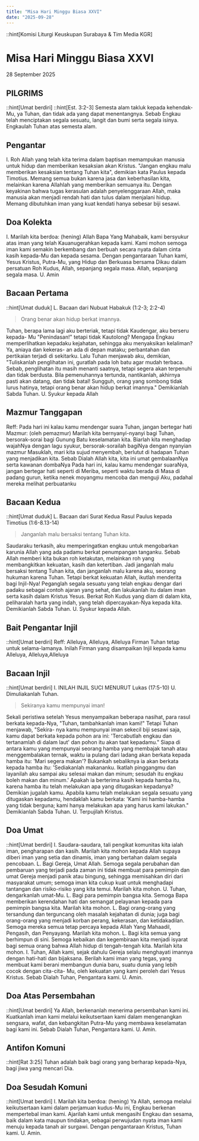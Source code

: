 ```yaml
---
title: "Misa Hari Minggu Biasa XXVI"
date: "2025-09-28"
---
```

::hint[Komisi Liturgi Keuskupan Surabaya & Tim Media KGR]
# Misa Hari Minggu Biasa XXVI
28 September 2025

## PILGRIMS
::hint[Umat berdiri]
::hint[Est. 3:2-3]
Semesta alam takluk kepada kehendak-Mu, ya Tuhan, dan tidak ada yang dapat menentangnya. Sebab Engkau telah menciptakan segala sesuatu, langit dan bumi serta segala isinya. Engkaulah Tuhan atas semesta alam. 

## Pengantar
I. Roh Allah yang telah kita terima dalam baptisan memampukan manusia untuk hidup dan memberikan kesaksian akan Kristus. "Jangan engkau malu memberikan kesaksian tentang Tuhan kita", demikian kata Paulus kepada Timotius. Memang semua bukan karena jasa dan keberhasilan kita, melainkan karena Allahlah yang memberikan semuanya itu. Dengan keyakinan bahwa tugas kerasulan adalah penyelenggaraan Allah, maka manusia akan menjadi rendah hati dan tulus dalam menjalani hidup. Memang dibutuhkan iman yang kuat kendati hanya sebesar biji sesawi. 

## Doa Kolekta
I. Marilah kita berdoa: (hening)
Allah Bapa Yang Mahabaik, kami bersyukur atas iman yang telah Kauanugerahkan kepada kami. Kami mohon semoga iman kami semakin berkembang dan berbuah secara nyata dalam cinta kasih kepada-Mu dan kepada sesama. Dengan pengantaraan Tuhan kami, Yesus Kristus, Putra-Mu, yang Hidup dan Berkuasa bersama Dikau dalam persatuan Roh Kudus, Allah, sepanjang segala masa. Allah, sepanjang segala masa. 
U. Amin

## Bacaan Pertama
::hint[Umat duduk]
L. Bacaan dari Nubuat Habakuk (1:2-3; 2:2-4)
> Orang benar akan hidup berkat imannya.

Tuhan, berapa lama lagi aku berteriak, tetapi tidak Kaudengar, aku berseru kepada- Mu "Penindasan!" tetapi tidak Kautolong? Mengapa Engkau memperlihatkan kepadaku kejahatan, sehingga aku menyaksikan kelaliman? Ya, aniaya dan kekeras- an ada di depan mataku; perbantahan dan pertikaian terjadi di sekitarku. Lalu Tuhan menjawab aku, demikian, "Tuliskanlah penglihatan ini, guratlah pada loh batu agar mudah terbaca. Sebab, penglihatan itu masih menanti saatnya, tetapi segera akan terpenuhi dan tidak berdusta. Bila pemenuhannya tertunda, nantikanlah, akhirnya pasti akan datang, dan tidak batal! Sungguh, orang yang sombong tidak lurus hatinya, tetapi orang benar akan hidup berkat imannya."  Demikianlah Sabda Tuhan. 
U. Syukur kepada Allah

## Mazmur Tanggapan
Reff: Pada hari ini kalau kamu mendengar suara Tuhan, jangan bertegar hati
Mazmur: (oleh pemazmur)
Marilah kita bernyanyi-nyanyi bagi Tuhan, bersorak-sorai bagi Gunung Batu keselamatan kita. Biarlah kita menghadap wajahNya dengan lagu syukur, bersorak-sorailah bagiNya dengan nyanyian mazmur
Masuklah, mari kita sujud menyembah, berlutut di hadapan Tuhan yang menjadikan kita. Sebab Dialah Allah kita, kita ini umat gembalaanNya serta kawanan dombaNya
Pada hari ini, kalau kamu mendengar suaraNya, jangan bertegar hati seperti di Meriba, seperti waktu berada di Masa di padang gurun, ketika nenek moyangmu mencoba dan menguji Aku, padahal mereka melihat perbuatanku

## Bacaan Kedua
::hint[Umat duduk]
L. Bacaan dari Surat Kedua Rasul Paulus kepada Timotius (1:6-8.13-14)
> Janganlah malu bersaksi tentang Tuhan kita. 

Saudaraku terkasih, aku memperingatkan engkau untuk mengobarkan karunia Allah yang ada padamu berkat penumpangan tanganku. Sebab Allah memberi kita bukan roh ketakutan, melainkan roh yang membangkitkan kekuatan, kasih dan ketertiban. Jadi janganlah malu bersaksi tentang Tuhan kita, dan janganlah malu karena aku, seorang hukuman karena Tuhan. Tetapi berkat kekuatan Allah, ikutlah menderita bagi Injil-Nya! Peganglah segala sesuatu yang telah engkau dengar dari padaku sebagai contoh ajaran yang sehat, dan lakukanlah itu dalam iman serta kasih dalam Kristus Yesus. Berkat Roh Kudus yang diam di dalam kita, peliharalah harta yang indah, yang telah dipercayakan-Nya kepada kita. Demikianlah Sabda Tuhan. 
U. Syukur kepada Allah. 

## Bait Pengantar Injil
::hint[Umat berdiri]
Reff: Alleluya, Alleluya, Alleluya
Firman Tuhan tetap untuk selama-lamanya. Inilah Firman yang disampaikan Injil kepada kamu
Alleluya, Alleluya,Alleluya

## Bacaan Injil
::hint[Umat berdiri]
I. INILAH INJIL SUCI MENURUT Lukas (17:5-10) 
U. Dimuliakanlah Tuhan.
> Sekiranya kamu mempunyai iman! 

Sekali peristiwa setelah Yesus menyampaikan beberapa nasihat, para rasul berkata kepada-Nya, "Tuhan, tambahkanlah iman kami!" Tetapi Tuhan menjawab, "Sekira- nya kamu mempunyai iman sekecil biji sesawi saja, kamu dapat berkata kepada pohon ara ini: 'Tercabutlah engkau dan tertanamlah di dalam laut' dan pohon itu akan taat kepadamu." Siapa di antara kamu yang mempunyai seorang hamba yang membajak tanah atau menggembalakan ternak, waktu ia pulang dari ladang akan berkata kepada hamba itu: 'Mari segera makan'? Bukankah sebaliknya ia akan berkata kepada hamba itu: 'Sediakanlah makananku. Ikatlah pinggangmu dan layanilah aku sampai aku selesai makan dan minum; sesudah itu engkau boleh makan dan minum.' Apakah ia berterima kasih kepada hamba itu, karena hamba itu telah melakukan apa yang ditugaskan kepadanya? Demikian jugalah kamu. Apabila kamu telah melakukan segala sesuatu yang ditugaskan kepadamu, hendaklah kamu berkata: 'Kami ini hamba-hamba yang tidak berguna; kami hanya melakukan apa yang harus kami lakukan." Demikianlah Sabda Tuhan. 
U. Terpujilah Kristus. 

## Doa Umat
::hint[Umat berdiri]
I. Saudara-saudara, tali pengikat komunitas kita ialah iman, pengharapan dan kasih. Marilah kita mohon kepada Allah supaya diberi iman yang setia dan dinamis, iman yang bertahan dalam segala pencobaan.
L. Bagi Gereja, Umat Allah. Semoga segala perubahan dan pembaruan yang terjadi pada zaman ini tidak membuat para pemimpin dan umat Gereja menjadi panik atau bingung, sehingga memisahkan diri dari masyarakat umum; semoga iman kita cukup kuat untuk menghadapi tantangan dan risiko-risiko yang kita temui. Marilah kita mohon. 
U. Tuhan, dengarkanlah umat-Mu. 
L. Bagi para pemimpin bangsa kita. Semoga Bapa memberikan kerendahan hati dan semangat pelayanan kepada para pemimpin bangsa kita. Marilah kita mohon. 
L. Bagi orang-orang yang tersandung dan terguncang oleh masalah kejahatan di dunia; juga bagi orang-orang yang menjadi korban perang, kekerasan, dan ketidakadilan. Semoga mereka semua tetap percaya kepada Allah Yang Mahaadil, Pengasih, dan Penyayang. Marilah kita mohon. 
L. Bagi kita semua yang berhimpun di sini. Semoga kebaikan dan kegembiraan kita menjadi isyarat bagi semua orang bahwa Allah hidup di tengah-tengah kita. Marilah kita mohon. 
I. Tuhan, Allah kami, sejak dahulu Gereja selalu menghayati imannya dengan hati-hati dan bijaksana. Berilah kami iman yang tegas, yang membuat kami berani membangun dunia baru, suatu dunia yang lebih cocok dengan cita-cita- Mu, oleh kekuatan yang kami peroleh dari Yesus Kristus. Sebab Dialah Tuhan, Pengantara kami. 
U. Amin. 

## Doa Atas Persembahan
::hint[Umat berdiri]
Ya Allah, berkenanlah menerima persembahan kami ini. Kuatkanlah iman kami melalui keikutsertaan kami dalam mengenangkan sengsara, wafat, dan kebangkitan Putra-Mu yang membawa keselamatan bagi kami ini. Sebab Dialah Tuhan, Pengantara kami. 
U. Amin. 

## Antifon Komuni
::hint[Rat 3:25]
Tuhan adalah baik bagi orang yang berharap kepada-Nya, bagi jiwa yang mencari Dia. 

## Doa Sesudah Komuni
::hint[Umat berdiri]
I. Marilah kita berdoa: (hening)
Ya Allah, semoga melalui keikutsertaan kami dalam perjamuan kudus-Mu ini, Engkau berkenan mempertebal iman kami. Ajarilah kami untuk mengasihi Engkau dan sesama, baik dalam kata maupun tindakan, sebagai perwujudan nyata iman kami menuju kepada tanah air surgawi. Dengan pengantaraan Kristus, Tuhan kami. U. Amin. 

